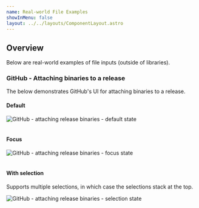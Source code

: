 ```yaml
---
name: Real-world File Examples
showInMenu: false
layout: ../../layouts/ComponentLayout.astro
---
```



## Overview

Below are real-world examples of file inputs (outside of libraries).

### GitHub - Attaching binaries to a release

The below demonstrates GitHub's UI for attaching binaries to a release.

#### Default

<Image
  src="/images/github-file-default.png"
  alt="GitHub - attaching release binaries - default state"
/>
<br />
<br />

#### Focus

<Image
  src="/images/github-file-focus.png"
  alt="GitHub - attaching release binaries - focus state"
/>
<br />
<br />

#### With selection

Supports multiple selections, in which case the selections stack at the top.

<Image
  src="/images/github-file-selection.png"
  alt="GitHub - attaching release binaries - selection state"
/>
